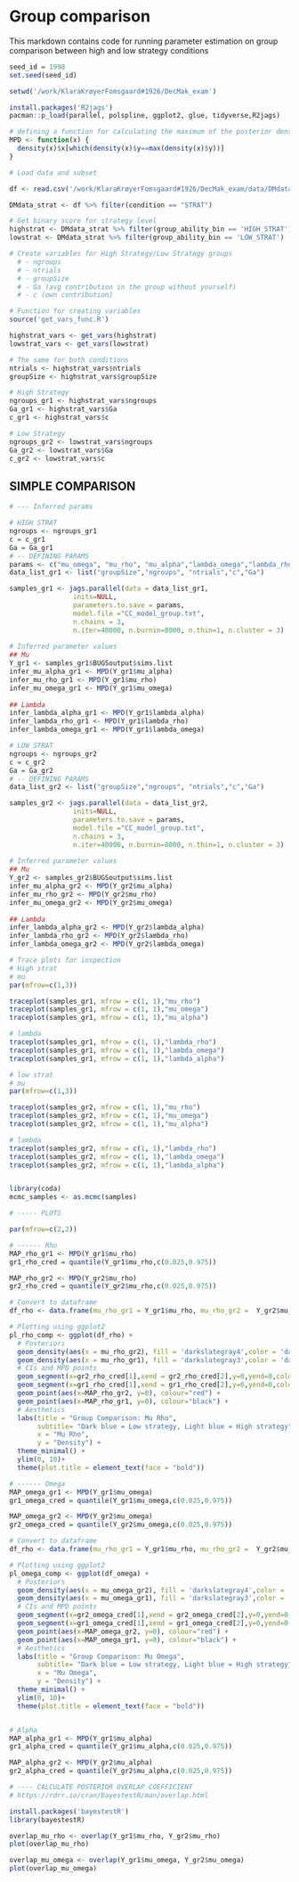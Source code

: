 # Group comparison

This markdown contains code for running parameter estimation on group comparison between high and low strategy conditions

```r
seed_id = 1998
set.seed(seed_id)

setwd('/work/KlaraKrøyerFomsgaard#1926/DecMak_exam')

install.packages('R2jags')
pacman::p_load(parallel, polspline, ggplot2, glue, tidyverse,R2jags)

```

```r
# defining a function for calculating the maximum of the posterior density (not exactly the same as the mode)
MPD <- function(x) {
  density(x)$x[which(density(x)$y==max(density(x)$y))]
}
```

```r
# Load data and subset

df <- read.csv('/work/KlaraKrøyerFomsgaard#1926/DecMak_exam/data/DMdata.csv')

DMdata_strat <- df %>% filter(condition == "STRAT")

# Get binary score for strategy level
highstrat <- DMdata_strat %>% filter(group_ability_bin == 'HIGH_STRAT')
lowstrat <- DMdata_strat %>% filter(group_ability_bin == 'LOW_STRAT')

```


```r
# Create variables for High Strategy/Low Strategy groups 
  # - ngroups
  # - ntrials
  # - groupSize
  # - Ga (avg contribution in the group without yourself)
  # - c (own contribution)

# Function for creating variables
source('get_vars_func.R')

highstrat_vars <- get_vars(highstrat)
lowstrat_vars <- get_vars(lowstrat)

# The same for both conditions
ntrials <- highstrat_vars$ntrials
groupSize <- highstrat_vars$groupSize

# High Strategy
ngroups_gr1 <- highstrat_vars$ngroups
Ga_gr1 <- highstrat_vars$Ga
c_gr1 <- highstrat_vars$c

# Low Strategy
ngroups_gr2 <- lowstrat_vars$ngroups
Ga_gr2 <- lowstrat_vars$Ga
c_gr2 <- lowstrat_vars$c

```

## SIMPLE COMPARISON
```r
# --- Inferred params

# HIGH STRAT
ngroups <- ngroups_gr1
c = c_gr1
Ga = Ga_gr1
# -- DEFINING PARAMS
params <- c("mu_omega", "mu_rho", "mu_alpha","lambda_omega","lambda_rho","lambda_alpha")
data_list_gr1 <- list("groupSize","ngroups", "ntrials","c","Ga")  

samples_gr1 <- jags.parallel(data = data_list_gr1,
                inits=NULL,
                parameters.to.save = params,
                model.file ="CC_model_group.txt", 
                n.chains = 3,
                n.iter=40000, n.burnin=8000, n.thin=1, n.cluster = 3)
  
# Inferred parameter values
## Mu
Y_gr1 <- samples_gr1$BUGSoutput$sims.list
infer_mu_alpha_gr1 <- MPD(Y_gr1$mu_alpha)
infer_mu_rho_gr1 <- MPD(Y_gr1$mu_rho)
infer_mu_omega_gr1 <- MPD(Y_gr1$mu_omega)
  
## Lambda
infer_lambda_alpha_gr1 <- MPD(Y_gr1$lambda_alpha)
infer_lambda_rho_gr1 <- MPD(Y_gr1$lambda_rho)
infer_lambda_omega_gr1 <- MPD(Y_gr1$lambda_omega)

# LOW STRAT
ngroups <- ngroups_gr2
c = c_gr2
Ga = Ga_gr2
# -- DEFINING PARAMS
data_list_gr2 <- list("groupSize","ngroups", "ntrials","c","Ga")  

samples_gr2 <- jags.parallel(data = data_list_gr2,
                inits=NULL,
                parameters.to.save = params,
                model.file ="CC_model_group.txt", 
                n.chains = 3,
                n.iter=40000, n.burnin=8000, n.thin=1, n.cluster = 3)
  
# Inferred parameter values
## Mu
Y_gr2 <- samples_gr2$BUGSoutput$sims.list
infer_mu_alpha_gr2 <- MPD(Y_gr2$mu_alpha)
infer_mu_rho_gr2 <- MPD(Y_gr2$mu_rho)
infer_mu_omega_gr2 <- MPD(Y_gr2$mu_omega)
  
## Lambda
infer_lambda_alpha_gr2 <- MPD(Y_gr2$lambda_alpha)
infer_lambda_rho_gr2 <- MPD(Y_gr2$lambda_rho)
infer_lambda_omega_gr2 <- MPD(Y_gr2$lambda_omega)


```

```r
# Trace plots for inspection
# High strat
# mu
par(mfrow=c(1,3))

traceplot(samples_gr1, mfrow = c(1, 1),"mu_rho")
traceplot(samples_gr1, mfrow = c(1, 1),"mu_omega")
traceplot(samples_gr1, mfrow = c(1, 1),"mu_alpha")

# lambda
traceplot(samples_gr1, mfrow = c(1, 1),"lambda_rho")
traceplot(samples_gr1, mfrow = c(1, 1),"lambda_omega")
traceplot(samples_gr1, mfrow = c(1, 1),"lambda_alpha")

# low strat
# mu
par(mfrow=c(1,3))

traceplot(samples_gr2, mfrow = c(1, 1),"mu_rho")
traceplot(samples_gr2, mfrow = c(1, 1),"mu_omega")
traceplot(samples_gr2, mfrow = c(1, 1),"mu_alpha")

# lambda
traceplot(samples_gr2, mfrow = c(1, 1),"lambda_rho")
traceplot(samples_gr2, mfrow = c(1, 1),"lambda_omega")
traceplot(samples_gr2, mfrow = c(1, 1),"lambda_alpha")


library(coda)
mcmc_samples <- as.mcmc(samples)
```
```r
# ----- PLOTS

par(mfrow=c(2,2))

# ------ Rho
MAP_rho_gr1 <- MPD(Y_gr1$mu_rho)
gr1_rho_cred = quantile(Y_gr1$mu_rho,c(0.025,0.975))

MAP_rho_gr2 <- MPD(Y_gr2$mu_rho)
gr2_rho_cred = quantile(Y_gr2$mu_rho,c(0.025,0.975))

# Convert to dataframe
df_rho <- data.frame(mu_rho_gr1 = Y_gr1$mu_rho, mu_rho_gr2 =  Y_gr2$mu_rho)

# Plotting using ggplot2
pl_rho_comp <- ggplot(df_rho) +
  # Posteriors
  geom_density(aes(x = mu_rho_gr2), fill = 'darkslategray4',color = 'darkslategray4', alpha = 0.3 ) +
  geom_density(aes(x = mu_rho_gr1), fill = 'darkslategray3',color = 'darkslategray3', alpha = 0.3 ) +
  # CIs and MPD points
  geom_segment(x=gr2_rho_cred[1],xend = gr2_rho_cred[2],y=0,yend=0,color="red",size=1,lineend="round",alpha = 0.5) +
  geom_segment(x=gr1_rho_cred[1],xend = gr1_rho_cred[2],y=0,yend=0,color="black",size=0.5,lineend="round",alpha = 0.5) +
  geom_point(aes(x=MAP_rho_gr2, y=0), colour="red") +
  geom_point(aes(x=MAP_rho_gr1, y=0), colour="black") +
  # Aesthetics
  labs(title = "Group Comparison: Mu Rho",
       subtitle= "Dark blue = Low strategy, Light blue = High strategy",
       x = "Mu Rho",
       y = "Density") +
  theme_minimal() +
  ylim(0, 10)+
  theme(plot.title = element_text(face = "bold"))

# ------ Omega
MAP_omega_gr1 <- MPD(Y_gr1$mu_omega)
gr1_omega_cred = quantile(Y_gr1$mu_omega,c(0.025,0.975))

MAP_omega_gr2 <- MPD(Y_gr2$mu_omega)
gr2_omega_cred = quantile(Y_gr2$mu_omega,c(0.025,0.975))

# Convert to dataframe
df_rho <- data.frame(mu_rho_gr1 = Y_gr1$mu_rho, mu_rho_gr2 =  Y_gr2$mu_rho)

# Plotting using ggplot2
pl_omega_comp <- ggplot(df_omega) +
  # Posteriors
  geom_density(aes(x = mu_omega_gr2), fill = 'darkslategray4',color = 'darkslategray4', alpha = 0.3 ) +
  geom_density(aes(x = mu_omega_gr1), fill = 'darkslategray3',color = 'darkslategray3', alpha = 0.3 ) +
  # CIs and MPD points
  geom_segment(x=gr2_omega_cred[1],xend = gr2_omega_cred[2],y=0,yend=0,color="red",size=1,lineend="round",alpha = 0.5) +
  geom_segment(x=gr1_omega_cred[1],xend = gr1_omega_cred[2],y=0,yend=0,color="black",size=0.5,lineend="round",alpha = 0.5) +
  geom_point(aes(x=MAP_omega_gr2, y=0), colour="red") +
  geom_point(aes(x=MAP_omega_gr1, y=0), colour="black") +
  # Aesthetics
  labs(title = "Group Comparison: Mu Omega",
       subtitle= "Dark blue = Low strategy, Light blue = High strategy",
       x = "Mu Omega",
       y = "Density") +
  theme_minimal() +
  ylim(0, 10)+
  theme(plot.title = element_text(face = "bold"))


# Alpha
MAP_alpha_gr1 <- MPD(Y_gr1$mu_alpha)
gr1_alpha_cred = quantile(Y_gr1$mu_alpha,c(0.025,0.975))

MAP_alpha_gr2 <- MPD(Y_gr2$mu_alpha)
gr2_alpha_cred = quantile(Y_gr2$mu_alpha,c(0.025,0.975))


```



```r
# ---- CALCULATE POSTERIOR OVERLAP COEFFICIENT
# https://rdrr.io/cran/bayestestR/man/overlap.html

install.packages('bayestestR')
library(bayestestR)

overlap_mu_rho <- overlap(Y_gr1$mu_rho, Y_gr2$mu_rho)
plot(overlap_mu_rho)

overlap_mu_omega <- overlap(Y_gr1$mu_omega, Y_gr2$mu_omega)
plot(overlap_mu_omega)


```




